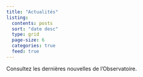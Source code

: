 ```yaml
---
title: "Actualités"
listing:
  contents: posts
  sort: "date desc"
  type: grid
  page-size: 6
  categories: true
  feed: true
---
```


Consultez les dernières nouvelles de l’Observatoire.
